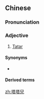 {{also|塔塔儿}}
==Chinese==
{{zh-forms|s=塔塔儿}}

===Pronunciation===
{{zh-pron
|m=tǎtǎr
|cat=a
}}

===Adjective===
{{zh-adj}}

# [[Tatar]]

====Synonyms====
* {{zh-l|韃靼}}

====Derived terms====
{{zh-der|塔塔兒人|塔塔爾語}}

[[zh:塔塔兒]]